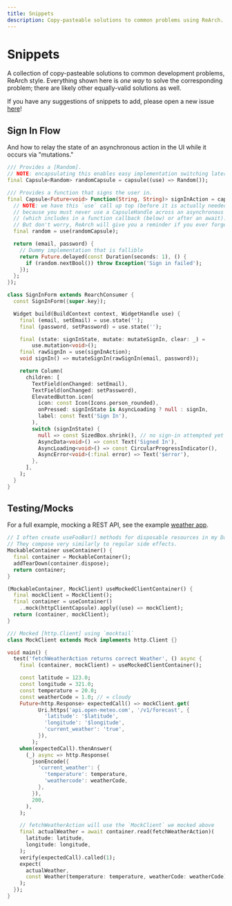 ```yaml
---
title: Snippets
description: Copy-pasteable solutions to common problems using ReArch.
---
```


# Snippets
A collection of copy-pasteable solutions to common development problems, ReArch style.
Everything shown here is _one way_ to solve the corresponding problem;
there are likely other equally-valid solutions as well.

If you have any suggestions of snippets to add,
please open a new issue [here](https://github.com/GregoryConrad/rearch-docs/issues)!


## Sign In Flow
And how to relay the state of an asynchronous action in the UI while it occurs via "mutations."
```dart
/// Provides a [Random].
// NOTE: encapsulating this enables easy implementation switching later on.
final Capsule<Random> randomCapsule = capsule((use) => Random());

/// Provides a function that signs the user in.
final Capsule<Future<void> Function(String, String)> signInAction = capsule((use) {
  // NOTE: we have this `use` call up top (before it is actually needed)
  // because you must never use a CapsuleHandle across an asynchronous gap
  // (which includes in a function callback (below) or after an await).
  // But don't worry, ReArch will give you a reminder if you ever forget.
  final random = use(randomCapsule);

  return (email, password) {
    // Dummy implementation that is fallible
    return Future.delayed(const Duration(seconds: 1), () {
      if (random.nextBool()) throw Exception('Sign in failed');
    });
  };
});

class SignInForm extends RearchConsumer {
  const SignInForm({super.key});

  Widget build(BuildContext context, WidgetHandle use) {
    final (email, setEmail) = use.state('');
    final (password, setPassword) = use.state('');

    final (state: signInState, mutate: mutateSignIn, clear: _) =
        use.mutation<void>();
    final rawSignIn = use(signInAction);
    void signIn() => mutateSignIn(rawSignIn(email, password));

    return Column(
      children: [
        TextField(onChanged: setEmail),
        TextField(onChanged: setPassword),
        ElevatedButton.icon(
          icon: const Icon(Icons.person_rounded),
          onPressed: signInState is AsyncLoading ? null : signIn,
          label: const Text('Sign In'),
        ),
        switch (signInState) {
          null => const SizedBox.shrink(), // no sign-in attempted yet
          AsyncData<void>() => const Text('Signed In'),
          AsyncLoading<void>() => const CircularProgressIndicator(),
          AsyncError<void>(:final error) => Text('$error'),
        },
      ],
    );
  }
}
```


## Testing/Mocks
For a full example, mocking a REST API, see the example
[weather app](https://github.com/GregoryConrad/rearch-dart/blob/main/examples/weather_app/test/basic_test.dart).

```dart title="Mocking capsules in Dart tests"
// I often create useFooBar() methods for disposable resources in my Dart/Flutter tests.
// They compose very similarly to regular side effects.
MockableContainer useContainer() {
  final container = MockableContainer();
  addTearDown(container.dispose);
  return container;
}

(MockableContainer, MockClient) useMockedClientContainer() {
  final mockClient = MockClient();
  final container = useContainer()
    ..mock(httpClientCapsule).apply((use) => mockClient);
  return (container, mockClient);
}

/// Mocked [http.Client] using `mocktail`
class MockClient extends Mock implements http.Client {}

void main() {
  test('fetchWeatherAction returns correct Weather', () async {
    final (container, mockClient) = useMockedClientContainer();

    const latitude = 123.0;
    const longitude = 321.0;
    const temperature = 20.0;
    const weatherCode = 1.0; // = cloudy
    Future<http.Response> expectedCall() => mockClient.get(
          Uri.https('api.open-meteo.com', '/v1/forecast', {
            'latitude': '$latitude',
            'longitude': '$longitude',
            'current_weather': 'true',
          }),
        );
    when(expectedCall).thenAnswer(
      (_) async => http.Response(
        jsonEncode({
          'current_weather': {
            'temperature': temperature,
            'weathercode': weatherCode,
          },
        }),
        200,
      ),
    );

    // fetchWeatherAction will use the `MockClient` we mocked above
    final actualWeather = await container.read(fetchWeatherAction)(
      latitude: latitude,
      longitude: longitude,
    );
    verify(expectedCall).called(1);
    expect(
      actualWeather,
      const Weather(temperature: temperature, weatherCode: weatherCode),
    );
  });
}
```
